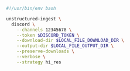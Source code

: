 ```bash Shell
#!/usr/bin/env bash

unstructured-ingest \
  discord \
    --channels 12345678 \
    --token $DISCORD_TOKEN \
    --download-dir $LOCAL_FILE_DOWNLOAD_DIR \
    --output-dir $LOCAL_FILE_OUTPUT_DIR \
    --preserve-downloads \
    --verbose \
    --strategy hi_res
```
